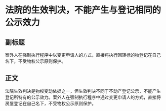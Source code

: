 # 法院的生效判决，不能产生与登记相同的公示效力
## 副标题
案外人在强制执行程序中以变更申请人的方式，直接将执行回转标的物登记在自己名下，不受物权公示原则保护。
## 正文
法院生效判决是物权变动依据之一，但生效判决不同于不动产登记公示，不能产生登记所特有的公示效力。案外人在强制执行程序中通过变更申请人的方式，直接将房屋登记在自己名下，不受物权公示原则保护。